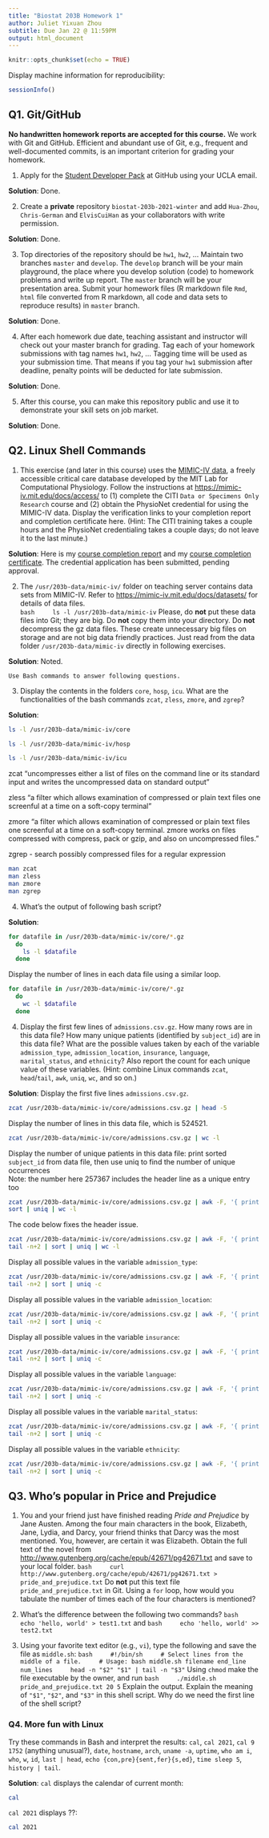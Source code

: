 ```yaml
---
title: "Biostat 203B Homework 1"
author: Juliet Yixuan Zhou
subtitle: Due Jan 22 @ 11:59PM
output: html_document
---
```


```r
knitr::opts_chunk$set(echo = TRUE)
```

Display machine information for reproducibility:
```r
sessionInfo()
```

## Q1. Git/GitHub

**No handwritten homework reports are accepted for this course.** We work with Git and GitHub. Efficient and abundant use of Git, e.g., frequent and well-documented commits, is an important criterion for grading your homework.

1. Apply for the [Student Developer Pack](https://education.github.com/pack) at GitHub using your UCLA email.

**Solution**: Done.

2. Create a **private** repository `biostat-203b-2021-winter` and add `Hua-Zhou`, `Chris-German` and `ElvisCuiHan` as your collaborators with write permission.

**Solution**: Done.

3. Top directories of the repository should be `hw1`, `hw2`, ... Maintain two branches `master` and `develop`. The `develop` branch will be your main playground, the place where you develop solution (code) to homework problems and write up report. The `master` branch will be your presentation area. Submit your homework files (R markdown file `Rmd`, `html` file converted from R markdown, all code and data sets to reproduce results) in `master` branch.

**Solution**: Done.

4. After each homework due date, teaching assistant and instructor will check out your master branch for grading. Tag each of your homework submissions with tag names `hw1`, `hw2`, ... Tagging time will be used as your submission time. That means if you tag your `hw1` submission after deadline, penalty points will be deducted for late submission.

**Solution**: Done.

5. After this course, you can make this repository public and use it to demonstrate your skill sets on job market.

**Solution**: Done.

## Q2. Linux Shell Commands

1. This exercise (and later in this course) uses the [MIMIC-IV data](https://mimic-iv.mit.edu), a freely accessible critical care database developed by the MIT Lab for Computational Physiology. Follow the instructions at <https://mimic-iv.mit.edu/docs/access/> to (1) complete the CITI `Data or Specimens Only Research` course and (2) obtain the PhysioNet credential for using the MIMIC-IV data. Display the verification links to your completion report and completion certificate here. (Hint: The CITI training takes a couple hours and the PhysioNet credentialing takes a couple days; do not leave it to the last minute.)

**Solution**: Here is my [course completion report](citiprogram.org/verify/?ke004058f-7856-4ab9-bd6f-bedda1045e28-40365014) and my [course completion certificate](citiprogram.org/verify/?w367a1a4c-2e17-4855-a27c-b5cca9c074fc-40365014). The credential application has been submitted, pending approval. 

2. The `/usr/203b-data/mimic-iv/` folder on teaching server contains data sets from MIMIC-IV. Refer to <https://mimic-iv.mit.edu/docs/datasets/> for details of data files.  
    ```bash
    ls -l /usr/203b-data/mimic-iv
    ```
Please, do **not** put these data files into Git; they are big. Do **not** copy them into your directory. Do **not** decompress the gz data files. These create unnecessary big files on storage and are not big data friendly practices. Just read from the data folder `/usr/203b-data/mimic-iv` directly in following exercises. 

**Solution**: Noted. 

    Use Bash commands to answer following questions.

3. Display the contents in the folders `core`, `hosp`, `icu`. What are the functionalities of the bash commands `zcat`, `zless`, `zmore`, and `zgrep`? 

**Solution**: 

```bash
ls -l /usr/203b-data/mimic-iv/core
```
    
```bash
ls -l /usr/203b-data/mimic-iv/hosp
```
    
```bash
ls -l /usr/203b-data/mimic-iv/icu
```

zcat
"uncompresses either a list of files on the command line or its standard input and writes the uncompressed data on standard output"

zless
"a filter which allows examination of compressed or plain text files one screenful at a time on a soft-copy terminal"

zmore
"a filter which allows examination of compressed or plain text files one screenful at a time on a soft-copy terminal.  zmore works on files compressed with compress, pack or gzip, and also on uncompressed files."

zgrep - search possibly compressed files for a regular expression
```bash
man zcat
man zless
man zmore
man zgrep
```
    
4. What's the output of following bash script?

**Solution**:

```bash
for datafile in /usr/203b-data/mimic-iv/core/*.gz
  do
    ls -l $datafile
  done
```
Display the number of lines in each data file using a similar loop.

```bash
for datafile in /usr/203b-data/mimic-iv/core/*.gz
  do 
    wc -l $datafile
  done
```


4. Display the first few lines of `admissions.csv.gz`. How many rows are in this data file? How many unique patients (identified by `subject_id`) are in this data file? What are the possible values taken by each of the variable `admission_type`, `admission_location`, `insurance`, `language`, `marital_status`, and `ethnicity`? Also report the count for each unique value of these variables. (Hint: combine Linux commands `zcat`, `head`/`tail`, `awk`, `uniq`, `wc`, and so on.)

**Solution**:
Display the first five lines `admissions.csv.gz`. 
```bash
zcat /usr/203b-data/mimic-iv/core/admissions.csv.gz | head -5
```

Display the number of lines in this data file, which is 524521. 
```bash
zcat /usr/203b-data/mimic-iv/core/admissions.csv.gz | wc -l
```

Display the number of unique patients in this data file:
  print sorted `subject_id` from data file, then use uniq to find the number of unique occurrences  
Note: the number here 257367 includes the header line as a unique entry too 

```bash
zcat /usr/203b-data/mimic-iv/core/admissions.csv.gz | awk -F, '{ print $1 }' | 
sort | uniq | wc -l
```
    
The code below fixes the header issue. 
```bash
zcat /usr/203b-data/mimic-iv/core/admissions.csv.gz | awk -F, '{ print $1 }' | 
tail -n+2 | sort | uniq | wc -l
```

Display all possible values in the variable `admission_type`:
```bash
zcat /usr/203b-data/mimic-iv/core/admissions.csv.gz | awk -F, '{ print $6 }' | 
tail -n+2 | sort | uniq -c
```

Display all possible values in the variable `admission_location`:
```bash
zcat /usr/203b-data/mimic-iv/core/admissions.csv.gz | awk -F, '{ print $7 }' | 
tail -n+2 | sort | uniq -c
```

Display all possible values in the variable `insurance`:
```bash
zcat /usr/203b-data/mimic-iv/core/admissions.csv.gz | awk -F, '{ print $9 }' | 
tail -n+2 | sort | uniq -c
```

Display all possible values in the variable `language`:
```bash
zcat /usr/203b-data/mimic-iv/core/admissions.csv.gz | awk -F, '{ print $10 }' | 
tail -n+2 | sort | uniq -c
```

Display all possible values in the variable `marital_status`:
```bash
zcat /usr/203b-data/mimic-iv/core/admissions.csv.gz | awk -F, '{ print $11 }' | 
tail -n+2 | sort | uniq -c
```

Display all possible values in the variable `ethnicity`:
```bash
zcat /usr/203b-data/mimic-iv/core/admissions.csv.gz | awk -F, '{ print $12 }' | 
tail -n+2 | sort | uniq -c
```

## Q3. Who's popular in Price and Prejudice

1. You and your friend just have finished reading *Pride and Prejudice* by Jane Austen. Among the four main characters in the book, Elizabeth, Jane, Lydia, and Darcy, your friend thinks that Darcy was the most mentioned. You, however, are certain it was Elizabeth. Obtain the full text of the novel from <http://www.gutenberg.org/cache/epub/42671/pg42671.txt> and save to your local folder. 
    ```bash
    curl http://www.gutenberg.org/cache/epub/42671/pg42671.txt > pride_and_prejudice.txt
    ```
Do **not** put this text file `pride_and_prejudice.txt` in Git. Using a `for` loop, how would you tabulate the number of times each of the four characters is mentioned?

2. What's the difference between the following two commands?
    ```bash
    echo 'hello, world' > test1.txt
    ```
    and
    ```bash
    echo 'hello, world' >> test2.txt
    ```

3. Using your favorite text editor (e.g., `vi`), type the following and save the file as `middle.sh`:
    ```bash
    #!/bin/sh
    # Select lines from the middle of a file.
    # Usage: bash middle.sh filename end_line num_lines
    head -n "$2" "$1" | tail -n "$3"
    ```
Using `chmod` make the file executable by the owner, and run 
    ```bash
    ./middle.sh pride_and_prejudice.txt 20 5
    ```
Explain the output. Explain the meaning of `"$1"`, `"$2"`, and `"$3"` in this shell script. Why do we need the first line of the shell script?

### Q4. More fun with Linux

Try these commands in Bash and interpret the results: `cal`, `cal 2021`, `cal 9 1752` (anything unusual?), `date`, `hostname`, `arch`, `uname -a`, `uptime`, `who am i`, `who`, `w`, `id`, `last | head`, `echo {con,pre}{sent,fer}{s,ed}`, `time sleep 5`, `history | tail`.

**Solution**: `cal` displays the calendar of current month:
```bash
cal
```
`cal 2021` displays ??:
```bash
cal 2021
```